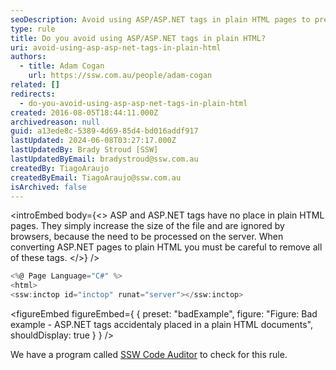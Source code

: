 ```yaml
---
seoDescription: Avoid using ASP/ASP.NET tags in plain HTML pages to prevent unnecessary file size increase and browser confusion.
type: rule
title: Do you avoid using ASP/ASP.NET tags in plain HTML?
uri: avoid-using-asp-asp-net-tags-in-plain-html
authors:
  - title: Adam Cogan
    url: https://ssw.com.au/people/adam-cogan
related: []
redirects:
  - do-you-avoid-using-asp-asp-net-tags-in-plain-html
created: 2016-08-05T18:44:11.000Z
archivedreason: null
guid: a13ede8c-5389-4d69-85d4-bd016addf917
lastUpdated: 2024-06-08T03:27:17.000Z
lastUpdatedBy: Brady Stroud [SSW]
lastUpdatedByEmail: bradystroud@ssw.com.au
createdBy: TiagoAraujo
createdByEmail: TiagoAraujo@ssw.com.au
isArchived: false
---
```


<introEmbed
  body={<>
ASP and ASP.NET tags have no place in plain HTML pages. They simply increase the size of the file and are ignored by browsers, because the need to be processed on the server. When converting ASP.NET pages to plain HTML you must be careful to remove all of these tags.
  </>}
/>
```cs
<%@ Page Language="C#" %>
<html>
<ssw:inctop id="inctop" runat="server"></ssw:inctop>
```

<figureEmbed figureEmbed={ {
  preset: "badExample",
  figure: "Figure: Bad example - ASP.NET tags accidentaly placed in a plain HTML documents",
  shouldDisplay: true
} } />


We have a program called [SSW Code Auditor](https://codeauditor.com) to check for this rule.
